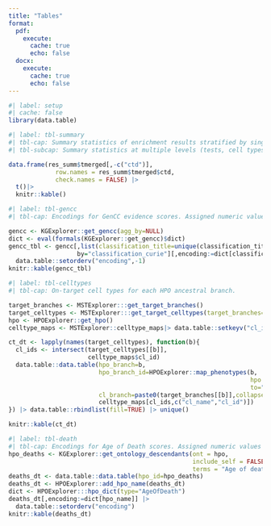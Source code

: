 ```yaml
---
title: "Tables" 
format:
  pdf:
    execute:
      cache: true
      echo: false
  docx:
    execute:
      cache: true
      echo: false
---
```


```r
#| label: setup
#| cache: false
library(data.table)
```


```r
#| label: tbl-summary 
#| tbl-cap: Summary statistics of enrichment results stratified by single-cell atlas.
#| tbl-subcap: Summary statistics at multiple levels (tests, cell types, phenotypes, diseases, cell types per phenotype, phenotypes per cell type) stratified by the single-cell atlas that was used as a cell type signature reference (Descartes Human or Human Cell Atlas).

data.frame(res_summ$tmerged[,-c("ctd")], 
             row.names = res_summ$tmerged$ctd,
             check.names = FALSE) |>
  t()|>
  knitr::kable()
```

```r
#| label: tbl-gencc 
#| tbl-cap: Encodings for GenCC evidence scores. Assigned numeric values for the GenCC evidence levels.

gencc <- KGExplorer::get_gencc(agg_by=NULL)
dict <- eval(formals(KGExplorer::get_gencc)$dict)
gencc_tbl <- gencc[,list(classification_title=unique(classification_title)),
                   by="classification_curie"][,encoding:=dict[classification_title]]|>
  data.table::setorderv("encoding",-1)
knitr::kable(gencc_tbl)
```

```r
#| label: tbl-celltypes
#| tbl-cap: On-target cell types for each HPO ancestral branch.

target_branches <- MSTExplorer:::get_target_branches()
target_celltypes <- MSTExplorer:::get_target_celltypes(target_branches=target_branches)
hpo <- HPOExplorer::get_hpo()
celltype_maps <- MSTExplorer::celltype_maps|> data.table::setkeyv("cl_id")

ct_dt <- lapply(names(target_celltypes), function(b){
  cl_ids <- intersect(target_celltypes[[b]],
                      celltype_maps$cl_id) 
  data.table::data.table(hpo_branch=b, 
                         hpo_branch_id=HPOExplorer::map_phenotypes(b,
                                                                   hpo = hpo,
                                                                   to="id"),
                         cl_branch=paste0(target_branches[[b]],collapse=" / "),
                         celltype_maps[cl_ids,c("cl_name","cl_id")])
}) |> data.table::rbindlist(fill=TRUE) |> unique()

knitr::kable(ct_dt)
```

```r
#| label: tbl-death 
#| tbl-cap: Encodings for Age of Death scores. Assigned numeric values for the Age of Death scores within the HPO annotations.
hpo_deaths <- KGExplorer::get_ontology_descendants(ont = hpo,
                                                   include_self = FALSE,
                                                   terms = "Age of death")[[1]]
deaths_dt <- data.table::data.table(hpo_id=hpo_deaths)
deaths_dt <- HPOExplorer::add_hpo_name(deaths_dt)
dict <- HPOExplorer:::hpo_dict(type="AgeOfDeath")
deaths_dt[,encoding:=dict[hpo_name]] |>
  data.table::setorderv("encoding")
knitr::kable(deaths_dt)
```
